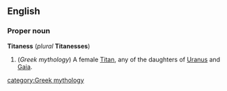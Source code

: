 ==English==
===Proper noun===
'''Titaness''' (''plural'' '''Titanesses''')
#(''Greek mythology'') A female [[Titan]], any of the daughters of [[Uranus]] and [[Gaia]].

[[category:Greek mythology]]